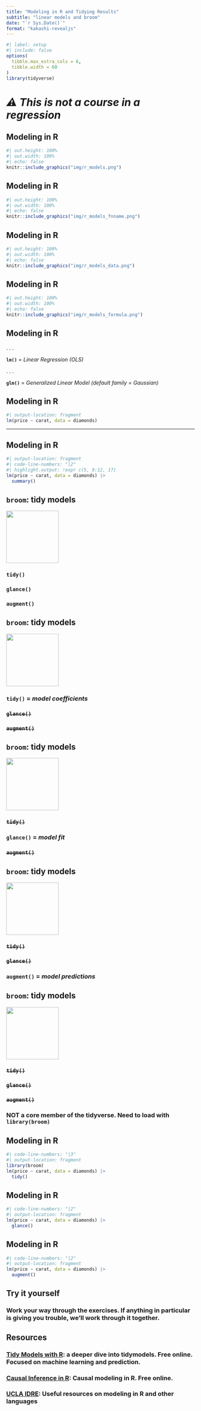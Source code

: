 ```yaml
---
title: "Modeling in R and Tidying Results"
subtitle: "linear models and broom"
date: "`r Sys.Date()`"
format: "kakashi-revealjs"
---
```


```r
#| label: setup
#| include: false
options(
  tibble.max_extra_cols = 6, 
  tibble.width = 60
)
library(tidyverse)
```

# *⚠️ This is not a course in a regression* {background-color="#23373B"}

## Modeling in R

```r
#| out.height: 100%
#| out.width: 100%
#| echo: false
knitr::include_graphics("img/r_models.png")
```

## Modeling in R

```r
#| out.height: 100%
#| out.width: 100%
#| echo: false
knitr::include_graphics("img/r_models_fnname.png")
```

## Modeling in R

```r
#| out.height: 100%
#| out.width: 100%
#| echo: false
knitr::include_graphics("img/r_models_data.png")
```

## Modeling in R

```r
#| out.height: 100%
#| out.width: 100%
#| echo: false
knitr::include_graphics("img/r_models_formula.png")
```

## Modeling in R {.large}

. . .

**`lm()`** = *Linear Regression (OLS)*

. . .

**`glm()`** = *Generalized Linear Model (default family = Gaussian)*

## Modeling in R

```r
#| output-location: fragment
lm(price ~ carat, data = diamonds)
```

------------------------------------------------------------------------

## Modeling in R

```r
#| output-location: fragment
#| code-line-numbers: "|2"
#| highlight.output: !expr c(5, 9:12, 17)
lm(price ~ carat, data = diamonds) |> 
  summary() 
```

## `broom`: tidy models

![](img/broom.png){.absolute top="0" right="0" width="140"}

### `tidy()`

### `glance()`

### `augment()`

## `broom`: tidy models

![](img/broom.png){.absolute top="0" right="0" width="140"}

### **`tidy()`** = *model coefficients*

### ~~`glance()`~~

### ~~`augment()`~~

## `broom`: tidy models

![](img/broom.png){.absolute top="0" right="0" width="140"}

### ~~`tidy()`~~

### **`glance()`** = *model fit*

### ~~`augment()`~~

## `broom`: tidy models

![](img/broom.png){.absolute top="0" right="0" width="140"}

### ~~`tidy()`~~

### ~~`glance()`~~

### **`augment()`** = *model predictions*

## `broom`: tidy models

![](img/broom.png){.absolute top="0" right="0" width="140"}

### ~~`tidy()`~~

### ~~`glance()`~~

### ~~`augment()`~~

### **NOT** a core member of the tidyverse. Need to load with `library(broom)`

## Modeling in R

```r
#| code-line-numbers: "|3"
#| output-location: fragment
library(broom)
lm(price ~ carat, data = diamonds) |> 
  tidy() 
```

## Modeling in R

```r
#| code-line-numbers: "|2"
#| output-location: fragment
lm(price ~ carat, data = diamonds) |> 
  glance() 
```

## Modeling in R

```r
#| code-line-numbers: "|2"
#| output-location: fragment
lm(price ~ carat, data = diamonds) |> 
  augment() 
```

## Try it yourself {background-color="#23373B"}

### Work your way through the exercises. If anything in particular is giving you trouble, we'll work through it together.

## Resources {background-color="#23373B"}

### [Tidy Models with R](https://www.tmwr.org/): a deeper dive into tidymodels. Free online. Focused on machine learning and prediction.

### [Causal Inference in R](https://www.r-causal.org/): Causal modeling in R. Free online.

### [UCLA IDRE](https://stats.idre.ucla.edu/other/dae/): Useful resources on modeling in R and other languages
